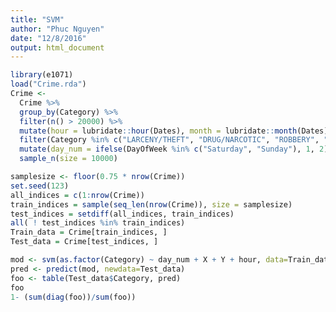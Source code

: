 ```yaml
---
title: "SVM"
author: "Phuc Nguyen"
date: "12/8/2016"
output: html_document
---
```


```r
library(e1071)
load("Crime.rda")
Crime <-
  Crime %>% 
  group_by(Category) %>%
  filter(n() > 20000) %>%
  mutate(hour = lubridate::hour(Dates), month = lubridate::month(Dates)) %>%
  filter(Category %in% c("LARCENY/THEFT", "DRUG/NARCOTIC", "ROBBERY", "BURGLARY", "ASSAULT")) %>%
  mutate(day_num = ifelse(DayOfWeek %in% c("Saturday", "Sunday"), 1, 2)) %>%
  sample_n(size = 10000)
```

```r
samplesize <- floor(0.75 * nrow(Crime))
set.seed(123)
all_indices = c(1:nrow(Crime))
train_indices = sample(seq_len(nrow(Crime)), size = samplesize)
test_indices = setdiff(all_indices, train_indices)
all( ! test_indices %in% train_indices)
Train_data = Crime[train_indices, ]      
Test_data = Crime[test_indices, ] 
```

```r
mod <- svm(as.factor(Category) ~ day_num + X + Y + hour, data=Train_data, kernel = "radial", cost = 10)
pred <- predict(mod, newdata=Test_data)
foo <- table(Test_data$Category, pred)
foo
1- (sum(diag(foo))/sum(foo))
```